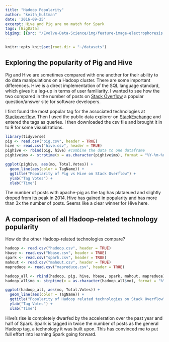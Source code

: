 ```yaml
---
title: "Hadoop Popularity"
author: "keith_hultman"
date: '2016-09-25'
excerpt: Hive and Pig are no match for Spark
tags: [BigData]
bigimg: [{src: "/Evolve-Data-Science/img/feature-image-electrophoresis.jpg"}]
---
```



```r
knitr::opts_knit$set(root.dir = "~/datasets")
```

## Exploring the popularity of Pig and Hive

Pig and Hive are sometimes compared with one another for their ability to do data manipulations on a Hadoop cluster. There are some important differences. Hive is a direct implementation of the SQL language standard, which gives it a leg-up in terms of user familiarity. I wanted to see how the two compared in the number of posts on [Stack Overflow](http://stackoverflow.com/) a popular question/answer site for software developers. 

I first found the most popular tag for the associated technologies at [Stackoverflow](http://stackoverflow.com/tags). Then I used the public data explorer on [StackExchange](http://data.stackexchange.com/stackoverflow/query/440749/anonymous-feedback-votes-over-time-on-a-specific-tag?tagname=ocaml&ref=survey-2016#graph) and entered the tags as queries. I then downloaded the csv file and brought it in to R for some visualizations. 


```r
library(tidyverse)
pig <- read.csv("pig.csv", header = TRUE)
hive <- read.csv("hive.csv", header = TRUE)
pighive <- rbind(pig, hive) #combine the data to one dataframe
pighive$mo <- strptime(x = as.character(pighive$mo), format = "%Y-%m-%d %H:%M:%S")

ggplot(pighive, aes(mo, Total.Votes)) +
  geom_line(aes(color = TagName)) + 
  ggtitle("Popularity of Pig vs Hive on Stack Overflow") +
  ylab("Tag Votes") +
  xlab("Time")
```


The number of posts with apache-pig as the tag has plataeued and slightly droped from its peak in 2014. Hive has gained in popularity and has more than 3x the number of posts. Seems like a clear winner for Hive here.  

## A comparison of all Hadoop-related technology popularity

How do the other Hadoop-related technologies compare? 

```r
hadoop <- read.csv("hadoop.csv", header = TRUE)
hbase <- read.csv("hbase.csv", header = TRUE)
spark <- read.csv("spark.csv", header = TRUE)
mahout <- read.csv("mahout.csv", header = TRUE)
mapreduce <- read.csv("mapreduce.csv", header = TRUE)

hadoop_all <- rbind(hadoop, pig, hive, hbase, spark, mahout, mapreduce) #combine the data to one dataframe
hadoop_all$mo <- strptime(x = as.character(hadoop_all$mo), format = "%Y-%m-%d %H:%M:%S")

ggplot(hadoop_all, aes(mo, Total.Votes)) +
  geom_line(aes(color = TagName)) + 
  ggtitle("Popularity of Hadoop related technologies on Stack Overflow") +
  ylab("Tag Votes") +
  xlab("Time")
```

Hive's rise is completely dwarfed by the acceleration over the past year and half of Spark. Spark is tagged in twice the number of posts as the general Hadoop tag, a technology it was built upon. This has convinced me to put full effort into learning Spark going forward. 

